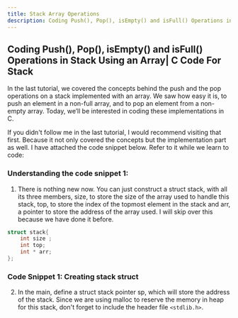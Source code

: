 ```yaml
---
title: Stack Array Operations
description: Coding Push(), Pop(), isEmpty() and isFull() Operations in Stack Using an Array. 
---
```


## Coding Push(), Pop(), isEmpty() and isFull() Operations in Stack Using an Array| C Code For Stack

In the last tutorial, we covered the concepts behind the push and the pop operations on a stack implemented with an array. We saw how easy it is, to push an element in a non-full array, and to pop an element from a non-empty array. Today, we’ll be interested in coding these implementations in C.

If you didn't follow me in the last tutorial, I would recommend visiting that first. Because it not only covered the concepts but the implementation part as well. I have attached the code snippet below. Refer to it while we learn to code:

### Understanding the code snippet 1:

1. There is nothing new now. You can just construct a struct stack, with all its three members, size, to store the size of the array used to handle this stack, top, to store the index of the topmost element in the stack and arr, a pointer to store the address of the array used. I will skip over this because we have done it before.

```C
struct stack{
    int size ;
    int top;
    int * arr;
};
```

### Code Snippet 1: Creating stack struct

2. In the main, define a struct stack pointer sp, which will store the address of the stack. Since we are using malloc to reserve the memory in heap for this stack, don't forget to include the header file `<stdlib.h>`.

